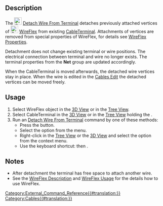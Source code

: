 <languages/>
<translate>

<!--T:1-->
{{Docnav
|[[Cables_AttachWireToTerminal|AttachWireToTerminal]]
|[[Cables_CompoundPath|CompoundPath]]
|[[Cables_Workbench|Cables]]
|IconL=Cables_AttachWireToTerminal.svg
|IconR=Cables_CompoundPath.svg
|IconC=Cables_workbench_icon.svg
}}

<!--T:2-->
{{GuiCommand
|Name=Cables DetachWireFromTerminal
|MenuLocation=Cable Wires → Detach Wire From Terminal
|Workbenches=[[Cables_Workbench|Cables]]
|Shortcut={{KEY|T}} {{KEY|R}}
|Version=0.3.0
|SeeAlso=[[Cables_AttachWireToTerminal|Cables AttachWireToTerminal]], [[Cables_CableTerminal|Cables CableTerminal]], [[Cables_WireFlex|Cables WireFlex]]
}}

==Description== <!--T:3-->

<!--T:4-->
The [[Image:Cables_DetachWireFromTerminal.svg|24px]] [[Cables_DetachWireFromTerminal|Detach Wire From Terminal]] detaches previously attached vertices of [[Image:Cables_WireFlex.svg|24px]] [[Cables_WireFlex|WireFlex]] from existing [[Cables_CableTerminal|CableTerminal]]. Attachments of vertices are removed from special properties of WireFlex, for details see [[Cables_WireFlex#Properties|WireFlex Properties]].

<!--T:5-->
Detachment does not change existing terminal or wire positions. The electrical connection between terminal and wire no longer exists. The terminal properties from the '''Net''' group are updated accordingly.

<!--T:6-->
When the CableTerminal is moved afterwards, the detached wire vertices stay in place. When the wire is edited in the [[Cables_Edit|Cables Edit]] the detached vertices can be moved freely. 


==Usage== <!--T:7-->

<!--T:8-->
# Select WireFlex object in the [[3D_View|3D View]] or in the [[Tree_View|Tree View]].
# Select CableTerminal in the [[3D_View|3D View]] or in the [[Tree_View|Tree View]] holding the {{KEY|CTRL}}.
# Run an [[Cables_DetachWireFromTerminal|Detach Wire From Terminal]] command by one of these methods:
#* Press the {{Button|[[Image:Cables_DetachWireFromTerminal.svg|16px]] [[Cables_DetachWireFromTerminal|Detach Wire From Terminal]]}} button.
#* Select the {{MenuCommand|Cable Wires → [[Image:Cables_DetachWireFromTerminal.svg|16px]] Detach Wire From Terminal}} option from the menu.
#* Right-click in the [[Tree_View|Tree View]] or the [[3D_View|3D View]] and select the {{MenuCommand|Cable Wires → [[Image:Cables_DetachWireFromTerminal.svg|16px]] Detach Wire From Terminal}} option from the context menu.
#* Use the keyboard shortcut: {{KEY|T}} then {{KEY|R}}.

==Notes== <!--T:9-->

<!--T:10-->
* After detachment the terminal has free space to attach another wire.
* See the [[Cables_WireFlex#Description|WireFlex Description]] and [[Cables_WireFlex#Usage|WireFlex Usage]] for the details how to use WireFlex.


<!--T:11-->
{{Docnav
|[[Cables_AttachWireToTerminal|AttachWireToTerminal]]
|[[Cables_CompoundPath|CompoundPath]]
|[[Cables_Workbench|Cables]]
|IconL=Cables_AttachWireToTerminal.svg
|IconR=Cables_CompoundPath.svg
|IconC=Cables_workbench_icon.svg
}}

</translate>
[[Category:External_Command_Reference{{#translation:}}]]
[[Category:Cables{{#translation:}}]]